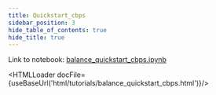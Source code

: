 ```yaml
---
title: Quickstart_cbps
sidebar_position: 3
hide_table_of_contents: true
hide_title: true
---
```



Link to notebook: [balance_quickstart_cbps.ipynb](https://github.com/facebookresearch/balance/blob/main/tutorials/balance_quickstart_cbps.ipynb)

<HTMLLoader docFile={useBaseUrl('html/tutorials/balance_quickstart_cbps.html')}/>
